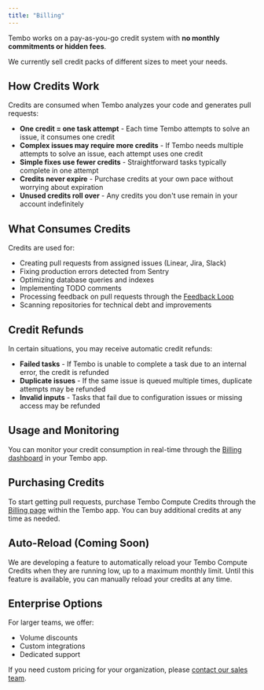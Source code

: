 ```yaml
---
title: "Billing"
---
```


Tembo works on a pay-as-you-go credit system with **no monthly commitments or hidden fees**.

We currently sell credit packs of different sizes to meet your needs.

## How Credits Work

Credits are consumed when Tembo analyzes your code and generates pull requests:

- **One credit = one task attempt** - Each time Tembo attempts to solve an issue, it consumes one credit
- **Complex issues may require more credits** - If Tembo needs multiple attempts to solve an issue, each attempt uses one credit
- **Simple fixes use fewer credits** - Straightforward tasks typically complete in one attempt
- **Credits never expire** - Purchase credits at your own pace without worrying about expiration
- **Unused credits roll over** - Any credits you don't use remain in your account indefinitely

## What Consumes Credits

Credits are used for:

- Creating pull requests from assigned issues (Linear, Jira, Slack)
- Fixing production errors detected from Sentry
- Optimizing database queries and indexes
- Implementing TODO comments
- Processing feedback on pull requests through the [Feedback Loop](/features/feedback-loop)
- Scanning repositories for technical debt and improvements

## Credit Refunds

In certain situations, you may receive automatic credit refunds:

- **Failed tasks** - If Tembo is unable to complete a task due to an internal error, the credit is refunded
- **Duplicate issues** - If the same issue is queued multiple times, duplicate attempts may be refunded
- **Invalid inputs** - Tasks that fail due to configuration issues or missing access may be refunded

## Usage and Monitoring

You can monitor your credit consumption in real-time through the [Billing dashboard](https://app.tembo.io/settings/billing) in your Tembo app.

## Purchasing Credits

To start getting pull requests, purchase Tembo Compute Credits through the [Billing page](https://app.tembo.io/settings/billing) within the Tembo app. You can buy additional credits at any time as needed.

## Auto-Reload (Coming Soon)

We are developing a feature to automatically reload your Tembo Compute Credits when they are running low, up to a maximum monthly limit. Until this feature is available, you can manually reload your credits at any time.

## Enterprise Options

For larger teams, we offer:

- Volume discounts
- Custom integrations
- Dedicated support

If you need custom pricing for your organization, please [contact our sales team](https://tembo.io/contact).